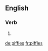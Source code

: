 ==English==

===Verb===
{{head|en|verb form}}

# {{en-third-person singular of|piffle}}

[[de:piffles]]
[[fr:piffles]]